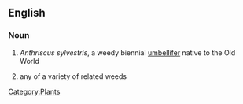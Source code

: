 ==English==

===Noun===
{{en-noun}}
{{wikipedia}}

# ''Anthriscus sylvestris'', a weedy biennial [[umbellifer]] native to the Old World
#  {{by extension}} any of a variety of related weeds

[[Category:Plants]]